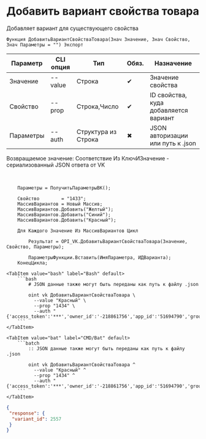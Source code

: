 ﻿---
sidebar_position: 5
---


# Добавить вариант свойства товара
 Добавляет вариант для существующего свойства



`Функция ДобавитьВариантСвойстваТовара(Знач Значение, Знач Свойство, Знач Параметры = "") Экспорт`

  | Параметр | CLI опция | Тип | Обяз. | Назначение |
  |-|-|-|-|-|
  | Значение | --value | Строка | &#x2714; | Значение свойства |
  | Свойство | --prop | Строка,Число | &#x2714; | ID свойства, куда добавляется вариант |
  | Параметры | --auth | Структура из Строка | &#x2716; | JSON авторизации или путь к .json |

  
  Возвращаемое значение:   Соответствие Из КлючИЗначение - сериализованный JSON ответа от VK

<br/>




```bsl title="Пример использования для 1С:Предприятие/OneScript"
    Параметры = ПолучитьПараметрыВК();

    Свойство        = "1433";
    МассивВариантов = Новый Массив;
    МассивВариантов.Добавить("Желтый");
    МассивВариантов.Добавить("Синий");
    МассивВариантов.Добавить("Красный");

    Для Каждого Значение Из МассивВариантов Цикл

        Результат = OPI_VK.ДобавитьВариантСвойстваТовара(Значение, Свойство, Параметры);

        ПараметрыФункции.Вставить(ИмяПараметра, ИДВарианта);
    КонецЦикла;
```
    

 <Tabs>
  
    <TabItem value="bash" label="Bash" default>
        ```bash
            # JSON данные также могут быть переданы как путь к файлу .json
            
            oint vk ДобавитьВариантСвойстваТовара \
              --value "Красный" \
              --prop "1434" \
              --auth "{'access_token':'***','owner_id':'-218861756','app_id':'51694790','group_id':'218861756'}"
        ```
    </TabItem>
  
    <TabItem value="bat" label="CMD/Bat" default>
        ```batch
            :: JSON данные также могут быть переданы как путь к файлу .json
            
            oint vk ДобавитьВариантСвойстваТовара ^
              --value "Красный" ^
              --prop "1434" ^
              --auth "{'access_token':'***','owner_id':'-218861756','app_id':'51694790','group_id':'218861756'}"
        ```
    </TabItem>
</Tabs>


```json title="Результат"
{
 "response": {
  "variant_id": 2557
 }
}
```
